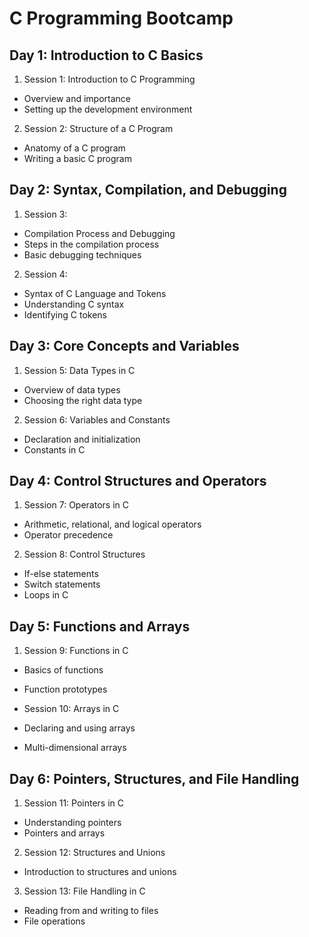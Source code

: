 # C Programming Bootcamp

## Day 1: Introduction to C Basics
1. Session 1: Introduction to C Programming

- Overview and importance
- Setting up the development environment

2. Session 2: Structure of a C Program

- Anatomy of a C program
- Writing a basic C program

## Day 2: Syntax, Compilation, and Debugging

1. Session 3: 
- Compilation Process and Debugging
- Steps in the compilation process
- Basic debugging techniques
2. Session 4: 
- Syntax of C Language and Tokens
- Understanding C syntax
- Identifying C tokens
## Day 3: Core Concepts and Variables

1. Session 5:  Data Types in C
- Overview of data types
- Choosing the right data type

2. Session 6: Variables and Constants

- Declaration and initialization
- Constants in C

## Day 4: Control Structures and Operators

1. Session 7: Operators in C

- Arithmetic, relational, and logical operators
- Operator precedence

2. Session 8: Control Structures

- If-else statements
- Switch statements
- Loops in C


## Day 5: Functions and Arrays

1. Session 9: Functions in C

- Basics of functions
- Function prototypes
- Session 10: Arrays in C

- Declaring and using arrays
- Multi-dimensional arrays

## Day 6: Pointers, Structures, and File Handling

1. Session 11: Pointers in C

- Understanding pointers
- Pointers and arrays

2. Session 12: Structures and Unions

- Introduction to structures and unions

3. Session 13: File Handling in C

- Reading from and writing to files
- File operations